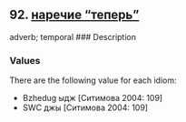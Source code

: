 ## 92. <a href =  'https://agricolamz.github.io/The_Circassian_Isoglosses_Database/92.html'>наречие "теперь"</a>
adverb; temporal
### Description



### Values
There are the following value for each idiom:

* Bzhedug  ыдж [Ситимова 2004: 109] 
* SWC  джы [Ситимова 2004: 109] 

